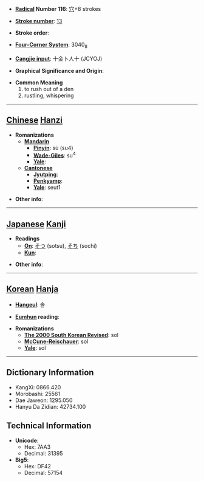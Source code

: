 * '''[[Wiktionary:Chinese radical index| Radical]] Number 116''': [[Wiktionary:Chinese radical index 穴|穴]]+8 strokes

* '''[[Wiktionary:Chinese total strokes index|Stroke number]]''': [[Wiktionary:Chinese total strokes index 13|13]]

* '''Stroke order''': 

* '''[[Wiktionary:Chinese four corner index|Four-Corner System]]''': 3040<sub>8</sub>

* '''[[Wiktionary:Chinese Cangjie index|Cangjie input]]''': 十金卜人十 (JCYOJ)

* '''Graphical Significance and Origin''': 

* '''Common Meaning'''
*#to rush out of a den
*# rustling, whispering


----

== [[Chinese]] [[Hanzi]] ==

* '''Romanizations'''
** '''[[Mandarin]]'''
*** '''[[Pinyin]]''': sù (su4)
*** '''[[Wade-Giles]]''': su<sup>4</sup>
*** '''[[Yale]]''': 
** '''[[Cantonese]]'''
*** '''[[Jyutping]]''':
*** '''[[Penkyamp]]''': 
*** '''[[Yale]]''': seut1

* '''Other info''': 

----

== [[Japanese]] [[Kanji]] ==

* '''Readings'''
** '''[[On]]''': [[そつ]] (sotsu), [[そち]] (sochi)
** '''[[Kun]]''': 

* '''Other info''':  

----

== [[Korean]] [[Hanja]] ==

* '''[[Hangeul]]''': 솔

* '''[[Eumhun]] reading''': 

* '''Romanizations'''
** '''[[The 2000 South Korean Revised Romanization|The 2000 South Korean Revised]]''': sol
** '''[[McCune-Reischauer]]''': sol
** '''[[Yale]]''': sol

----

== Dictionary Information ==

* KangXi: 0866.420
* Morobashi: 25561
* Dae Jaweon: 1295.050
* Hanyu Da Zidian: 42734.100

== Technical Information ==

* '''Unicode''':
** Hex: 7AA3
** Decimal: 31395
* '''Big5''':
** Hex: DF42
** Decimal: 57154